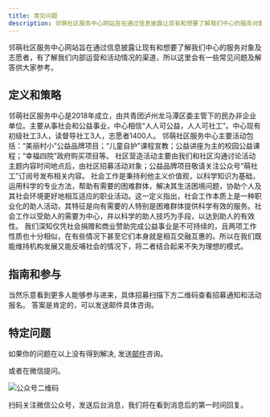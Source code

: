 ```yaml
---
title: 常见问题
description: 邻萌社区服务中心网站旨在通过信息披露让现有和想要了解我们中心的服务对象及志愿者，有了解我们内部运营和活动情况的渠道，所以这里会有一些常见问题及解答供大家参考。
---
```



<PageDescription>

邻萌社区服务中心网站旨在通过信息披露让现有和想要了解我们中心的服务对象及志愿者，有了解我们内部运营和活动情况的渠道，所以这里会有一些常见问题及解答供大家参考。

</PageDescription>

## 定义和策略

<Accordion>
  <AccordionItem title="邻萌社区服务中心是一个什么样的组织？">
  邻萌社区服务中心是2018年成立，由共青团泸州龙马潭区委主管下的民办非企业单位。主要从事社会和公益事业，中心相信“人人可公益，人人可社工”。中心现有初级社工3人，读督导社工3人，志愿者1400人。
</AccordionItem>

<AccordionItem title="邻萌社区服务中心的活动有哪些？">
  邻萌社区服务中心主要活动包括：“美丽村小”公益品牌项目；“儿童自护”课程宣教；公益讲座为主的校园公益课程；“幸福四院”政府购买项目等。
</AccordionItem>

<AccordionItem title="怎么参加中心举办的社区营造活动及公益活动？">
  社区营造活动主要由我们和社区沟通讨论活动主题内容时间地点后，由社区招募活动对象；公益品牌项目敬请关注公众号“萌社工”订阅号发布相关内容。
</AccordionItem>

<AccordionItem title="什么是社会工作？">
  社会工作是秉持利他主义价值观，以科学知识为基础，运用科学的专业方法，帮助有需要的困难群体，解决其生活困境问题，协助个人及其社会环境更好地相互适应的职业活动。这一定义指出，社会工作本质上是一种职业化的助人活动，其特征是向有需要的人特别是困难群体提供科学有效的服务。社会工作以受助人的需要为中心，并以科学的助人技巧为手段，以达到助人的有效性。
</AccordionItem>

<AccordionItem title="为什么是社会工作和公益活动？">
  我们深知仅凭社会捐赠和商业赞助完成公益事业是不可持续的，且两项工作性质也十分相似，在有些情况下甚至它们本身就是相互交融互惠的。所以在我们既能维持机构发展又能反哺社会的情况下，将二者结合起来不失为理想的模式。
</AccordionItem>

</Accordion>

## 指南和参与

<Accordion>

<AccordionItem title="我能成为志愿者吗？">
  当然乐意看到更多人能够参与进来，具体招募扫描下方二维码查看招募通知和活动报名。
</AccordionItem>

<AccordionItem title="我们的机构能与邻萌社区服务中心合作吗?">
  答案是肯定的，可以发送邮件具体咨询。
</AccordionItem>

</Accordion>

## 特定问题

如果你的问题在以上没有得到解决, 发送[邮件](mailto:sample@gmail.com)咨询。

或者在微信提问。

![公众号二维码](../images/二维码.jpeg)

<Caption>
  扫码关注微信公众号，发送后台消息，我们将在看到消息后的第一时间回复。
</Caption>
